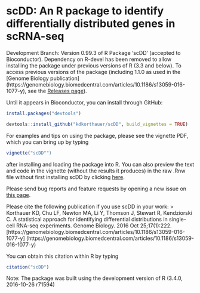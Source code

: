 # scDD: An R package to identify differentially distributed genes in scRNA-seq 
Development Branch: Version 0.99.3 of R Package 'scDD' (accepted to Bioconductor). 
Dependency on R-devel has been removed to allow installing the package under 
previous versions of R (3.3 and below).
To access previous versions of the package (including 1.1.0 as used in the [Genome 
Biology publication]
(https://genomebiology.biomedcentral.com/articles/10.1186/s13059-016-1077-y), 
see the 
[Releases page](https://github.com/kdkorthauer/scDD/releases)).

Until it appears in Bioconductor, you can install through GitHub:

```R
install.packages("devtools")

devtools::install_github("kdkorthauer/scDD", build_vignettes = TRUE)
```

For examples and tips on using the package, please see the vignette PDF, 
which you can bring up by typing 

```R
vignette("scDD"")
```

after installing and loading the package into R.  You can also preview the
text and code in the vignette (without the results it produces) in the raw
.Rnw file without first installing scDD by clicking [here](https://github.com/kdkorthauer/scDD/blob/master/vignettes/scDD.Rnw).

Please send bug reports and feature requests by opening a new issue on 
[this page](https://github.com/kdkorthauer/scDD/issues). 

Please cite the following publication if you use scDD in your work:
> Korthauer KD, Chu LF, Newton MA, Li Y, Thomson J, Stewart R, 
Kendziorski C. A statistical approach for identifying differential 
distributions in single-cell RNA-seq experiments. Genome Biology. 
2016 Oct 25;17(1):222. 
[https://genomebiology.biomedcentral.com/articles/10.1186/s13059-016-1077-y]
(https://genomebiology.biomedcentral.com/articles/10.1186/s13059-016-1077-y)

You can obtain this citation within R by typing

```R
citation("scDD")
```

Note: The package was built using the development version of R (3.4.0,
2016-10-26 r71594)
